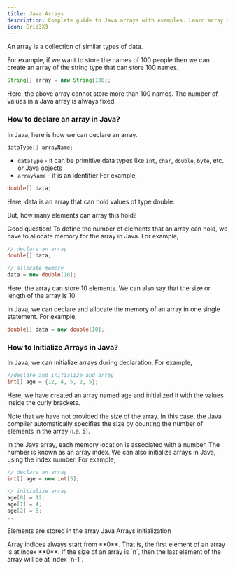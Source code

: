 ```yaml
---
title: Java Arrays
description: Complete guide to Java arrays with examples. Learn array declaration, initialization, accessing elements, and array operations in Java programming.
icon: Grid3X3
---
```


An array is a collection of similar types of data.

For example, if we want to store the names of 100 people then we can create an array of the string type that can store 100 names.

```java
String[] array = new String[100];
```

Here, the above array cannot store more than 100 names. The number of values in a Java array is always fixed.

### How to declare an array in Java?

In Java, here is how we can declare an array.

```java
dataType[] arrayName;
```

- `dataType` - it can be primitive data types like `int`, `char`, `double`, `byte`, etc. or Java objects
- `arrayName` - it is an identifier
  For example,

```java
double[] data;
```

Here, data is an array that can hold values of type double.

But, how many elements can array this hold?

Good question! To define the number of elements that an array can hold, we have to allocate memory for the array in Java. For example,

```java
// declare an array
double[] data;

// allocate memory
data = new double[10];
```

Here, the array can store 10 elements. We can also say that the size or length of the array is 10.

In Java, we can declare and allocate the memory of an array in one single statement. For example,

```java
double[] data = new double[10];
```

### How to Initialize Arrays in Java?

In Java, we can initialize arrays during declaration. For example,

```java
//declare and initialize and array
int[] age = {12, 4, 5, 2, 5};
```

Here, we have created an array named age and initialized it with the values inside the curly brackets.

Note that we have not provided the size of the array. In this case, the Java compiler automatically specifies the size by counting the number of elements in the array (i.e. 5).

In the Java array, each memory location is associated with a number. The number is known as an array index. We can also initialize arrays in Java, using the index number. For example,

```java
// declare an array
int[] age = new int[5];

// initialize array
age[0] = 12;
age[1] = 4;
age[2] = 5;
..
```

Elements are stored in the array Java Arrays initialization

<Callout title="Note">
  Array indices always start from **0**. That is, the first element of an array
  is at index **0**. If the size of an array is `n`, then the last element of
  the array will be at index `n-1`.
</Callout>
